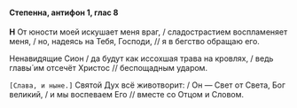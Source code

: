 #### Степенна, антифон 1, глас 8

**Н** От юности моей искушает меня враг, / сладострастием воспламеняет меня, / но, надеясь на Тебя, Господи, // я в бегство обращаю его.

Ненавидящие Сион / да будут как иссохшая трава на кровлях, / ведь главы́ им отсечёт Христос // беспощадным ударом.

<R>`[Слава, и ныне.]`</R> Святой Дух всё животворит: / Он — Свет от Света, Бог великий, / и мы воспеваем Его // вместе со Отцом и Словом.
